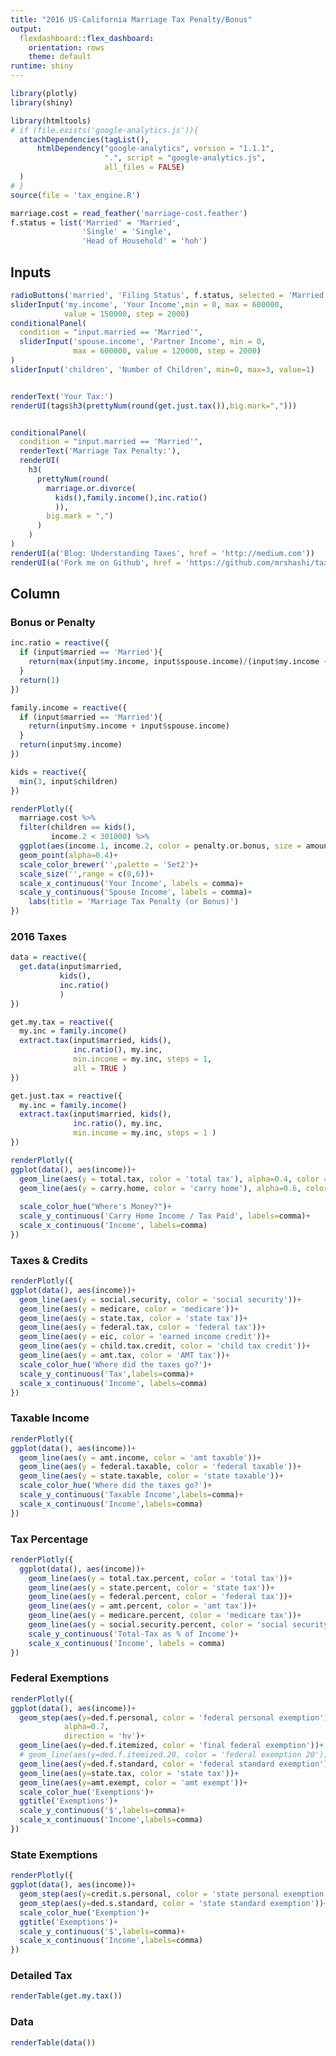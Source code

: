 ```yaml
---
title: "2016 US-California Marriage Tax Penalty/Bonus"
output: 
  flexdashboard::flex_dashboard:
    orientation: rows
    theme: default
runtime: shiny
---
```


```r

library(plotly)
library(shiny)

library(htmltools)
# if (file.exists('google-analytics.js')){
  attachDependencies(tagList(),
      htmlDependency("google-analytics", version = "1.1.1",
                     ".", script = "google-analytics.js", 
                     all_files = FALSE)
  )
# }
source(file = 'tax_engine.R')

marriage.cost = read_feather('marriage-cost.feather')
f.status = list('Married' = 'Married', 
                'Single' = 'Single', 
                'Head of Household' = 'hoh')
```

Inputs {.sidebar}
-----------------------------------------------------------------------

```r

radioButtons('married', 'Filing Status', f.status, selected = 'Married')
sliderInput('my.income', 'Your Income',min = 0, max = 600000, 
            value = 150000, step = 2000)
conditionalPanel(
  condition = "input.married == 'Married'",
  sliderInput('spouse.income', 'Partner Income', min = 0, 
              max = 600000, value = 120000, step = 2000)
)
sliderInput('children', 'Number of Children', min=0, max=3, value=1)


renderText('Your Tax:')
renderUI(tags$h3(prettyNum(round(get.just.tax()),big.mark=",")))


conditionalPanel(
  condition = "input.married == 'Married'",
  renderText('Marriage Tax Penalty:'),
  renderUI(
    h3(
      prettyNum(round(
        marriage.or.divorce(
          kids(),family.income(),inc.ratio()
          )),
        big.mark = ",")
      )
    )
)
renderUI(a('Blog: Understanding Taxes', href = 'http://medium.com'))
renderUI(a('Fork me on Github', href = 'https://github.com/mrshashi/taxed'))

```

Column {.tabset}
-----------------------------------------------------------------------

### Bonus or Penalty

```r

inc.ratio = reactive({
  if (input$married == 'Married'){
    return(max(input$my.income, input$spouse.income)/(input$my.income + input$spouse.income))
  }
  return(1)
})

family.income = reactive({
  if (input$married == 'Married'){
    return(input$my.income + input$spouse.income)
  }
  return(input$my.income)
})

kids = reactive({
  min(3, input$children)
})

renderPlotly({
  marriage.cost %>%
  filter(children == kids(),
         income.2 < 301000) %>%
  ggplot(aes(income.1, income.2, color = penalty.or.bonus, size = amount))+
  geom_point(alpha=0.4)+
  scale_color_brewer('',palette = 'Set2')+
  scale_size('',range = c(0,6))+
  scale_x_continuous('Your Income', labels = comma)+
  scale_y_continuous('Spouse Income', labels = comma)+
    labs(title = 'Marriage Tax Penalty (or Bonus)')
})

```


### 2016 Taxes

```r
data = reactive({
  get.data(input$married, 
           kids(),
           inc.ratio()
           )
})

get.my.tax = reactive({
  my.inc = family.income()
  extract.tax(input$married, kids(), 
              inc.ratio(), my.inc, 
              min.income = my.inc, steps = 1, 
              all = TRUE )
})

get.just.tax = reactive({
  my.inc = family.income()
  extract.tax(input$married, kids(),
              inc.ratio(), my.inc, 
              min.income = my.inc, steps = 1 )
})

renderPlotly({
ggplot(data(), aes(income))+
  geom_line(aes(y = total.tax, color = 'total tax'), alpha=0.4, color = 'red')+
  geom_line(aes(y = carry.home, color = 'carry home'), alpha=0.6, color = '#55CC77')+
  
  scale_color_hue("Where's Money?")+
  scale_y_continuous('Carry Home Income / Tax Paid', labels=comma)+
  scale_x_continuous('Income', labels=comma)
})
```

### Taxes & Credits

```r
renderPlotly({
ggplot(data(), aes(income))+
  geom_line(aes(y = social.security, color = 'social security'))+
  geom_line(aes(y = medicare, color = 'medicare'))+
  geom_line(aes(y = state.tax, color = 'state tax'))+
  geom_line(aes(y = federal.tax, color = 'federal tax'))+
  geom_line(aes(y = eic, color = 'earned income credit'))+
  geom_line(aes(y = child.tax.credit, color = 'child tax credit'))+
  geom_line(aes(y = amt.tax, color = 'AMT tax'))+
  scale_color_hue('Where did the taxes go?')+
  scale_y_continuous('Tax',labels=comma)+
  scale_x_continuous('Income', labels=comma)
})
```

### Taxable Income

```r
renderPlotly({
ggplot(data(), aes(income))+
  geom_line(aes(y = amt.income, color = 'amt taxable'))+
  geom_line(aes(y = federal.taxable, color = 'federal taxable'))+
  geom_line(aes(y = state.taxable, color = 'state taxable'))+
  scale_color_hue('Where did the taxes go?')+
  scale_y_continuous('Taxable Income',labels=comma)+
  scale_x_continuous('Income',labels=comma)
})
```


### Tax Percentage

```r
renderPlotly({
  ggplot(data(), aes(income))+
    geom_line(aes(y = total.tax.percent, color = 'total tax'))+
    geom_line(aes(y = state.percent, color = 'state tax'))+
    geom_line(aes(y = federal.percent, color = 'federal tax'))+
    geom_line(aes(y = amt.percent, color = 'amt tax'))+
    geom_line(aes(y = medicare.percent, color = 'medicare tax'))+
    geom_line(aes(y = social.security.percent, color = 'social security tax'))+
    scale_y_continuous('Total-Tax as % of Income')+
    scale_x_continuous('Income', labels = comma)
})
```

### Federal Exemptions

```r
renderPlotly({
ggplot(data(), aes(income))+
  geom_step(aes(y=ded.f.personal, color = 'federal personal exemption'),
            alpha=0.7,
            direction = 'hv')+
  geom_line(aes(y=ded.f.itemized, color = 'final federal exemption'))+
  # geom_line(aes(y=ded.f.itemized.20, color = 'federal exemption 20'))+
  geom_line(aes(y=ded.f.standard, color = 'federal standard exemption'))+
  geom_line(aes(y=state.tax, color = 'state tax'))+
  geom_line(aes(y=amt.exempt, color = 'amt exempt'))+
  scale_color_hue('Exemptions')+
  ggtitle('Exemptions')+
  scale_y_continuous('$',labels=comma)+
  scale_x_continuous('Income',labels=comma)
})
```

### State Exemptions

```r
renderPlotly({
ggplot(data(), aes(income))+
  geom_step(aes(y=credit.s.personal, color = 'state personal exemption'))+
  geom_step(aes(y=ded.s.standard, color = 'state standard exemption'))+
  scale_color_hue('Exemption')+
  ggtitle('Exemptions')+
  scale_y_continuous('$',labels=comma)+
  scale_x_continuous('Income',labels=comma)
})
```

### Detailed Tax

```r
renderTable(get.my.tax())
```

### Data

```r
renderTable(data())
```



